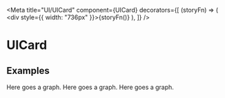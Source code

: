 
<Meta
  title="UI/UICard"
  component={UICard}
  decorators={[
    (storyFn) => (
      <UIProvider>
        <div style={{ width: "736px" }}>{storyFn()}</div>
      </UIProvider>
    ),
  ]}
/>

# UICard

## Examples

<Preview>
  <Story name="withTitle">
    <UICard isLoading={false}>
      <UICard.Header title="Card with Title" />
    </UICard>
  </Story>
</Preview>

<Preview>
  <Story name="withSubtitle">
    <UICard isLoading={false}>
      <UICard.Header
        title="Card with Title"
        subtitle="A long description goes in this part"
      />
    </UICard>
  </Story>
</Preview>

<Preview>
  <Story name="withPlaceholder">
    <UICard isLoading={true}>
      <UICard.Header
        title="Card with Title"
        subtitle="A long description goes in this part"
      >
        <UILegends
          legendsData={[
            { color: "supportive500", label: "Avg Legend 1", shape: "line" },
            { color: "primary500", label: "Avg Legend 2", shape: "dot" },
          ]}
        />
      </UICard.Header>
      <UICard.Placeholder>
        <ContentLoader
          speed={3}
          width={736}
          height={89}
          viewBox="0 0 736 89"
          backgroundColor="#3A4458"
          foregroundColor="#585C6C"
        >
          <rect x="24" y="28" rx="4" ry="4" width="140" height="16" />
          <rect x="24" y="52" rx="4" ry="4" width="261" height="10" />
          <circle cx="612" cy="34" r="4" />
          <rect x="623" y="29" rx="4" ry="4" width="90" height="10" />
        </ContentLoader>
      </UICard.Placeholder>
    </UICard>
  </Story>
</Preview>

<Preview>
  <Story name="withLegends">
    <UICard isLoading={false}>
      <UICard.Header
        title="Card with Title"
        subtitle="A long description goes in this part"
      >
        <UILegends
          legendsData={[
            { color: "supportive500", label: "Avg Legend 1", shape: "line" },
            { color: "primary500", label: "Avg Legend 2", shape: "dot" },
          ]}
        />
      </UICard.Header>
    </UICard>
  </Story>
</Preview>

<Preview>
  <Story name="withContent">
    <UICard isLoading={false}>
      <UICard.Header
        title="Card with Title"
        subtitle="A long description goes in this part"
      />
      <UICard.Content>
        <UIText tag="body2">Here goes a graph.</UIText>
      </UICard.Content>
    </UICard>
  </Story>
</Preview>

<Preview>
  <Story name="withoutHeader">
    <UICard isLoading={false}>
      <UICard.Content>
        <UIText tag="body2">Here goes a graph.</UIText>
      </UICard.Content>
    </UICard>
  </Story>
</Preview>

<Preview>
  <Story name="withAllSections">
    <UICard isLoading={false}>
      <UICard.Header
        title="Card with Title"
        subtitle="A long description goes in this part"
      >
        <UILegends
          legendsData={[
            { color: "supportive500", label: "Avg Legend 1", shape: "line" },
            { color: "primary500", label: "Avg Legend 2", shape: "dot" },
          ]}
        />
      </UICard.Header>
      <UICard.Content>
        <UIText tag="body2">Here goes a graph.</UIText>
      </UICard.Content>
    </UICard>
  </Story>
</Preview>
